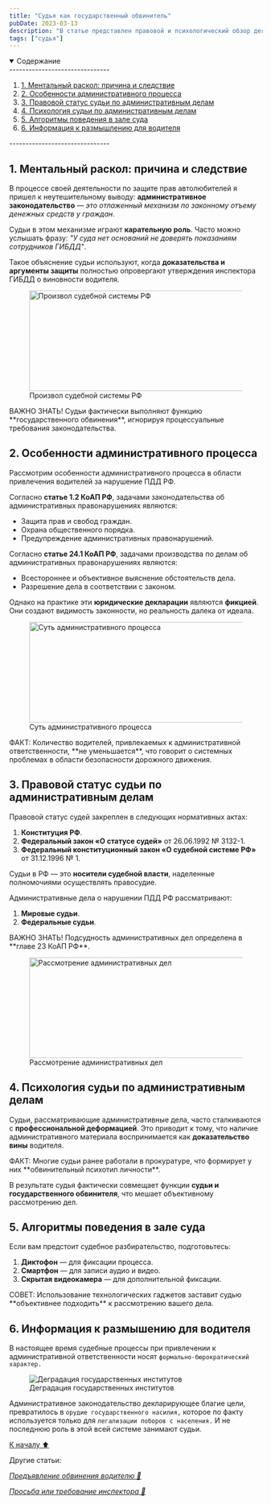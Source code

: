 ```yaml
---
title: "Судья как государственный обвинитель"
pubDate: 2023-03-13
description: "В статье представлен правовой и психологический обзор деятельности судей по делам об административных правонарушениях."
tags: ["судья"]
---
```


<details open>
  <summary>
    <span>Содержание</span>
  </summary>
  -------------------------------
  <ol>
    <li>
      <a href="#one">1. Ментальный раскол: причина и следствие</a>
    </li>
    <li>
      <a href="#two">2. Особенности административного процесса</a>
    </li>
    <li>
      <a href="#three">3. Правовой статус судьи по административным делам</a>
    </li>
    <li>
      <a href="#four">4. Психология судьи по административным делам</a>
    </li>
    <li>
      <a href="#five">5. Алгоритмы поведения в зале суда</a>
    </li>
    <li>
      <a href="#six">6. Информация к размышлению для водителя</a>
    </li>
  </ol>
  -------------------------------
</details>

<section id="one">

## 1. Ментальный раскол: причина и следствие

В процессе своей деятельности по защите прав автолюбителей я пришел к неутешительному выводу: **административное законодательство** — _это отлаженный механизм по законному отъему денежных средств у граждан_.

Судьи в этом механизме играют **карательную роль**. Часто можно услышать фразу: _"У суда нет оснований не доверять показаниям сотрудников ГИБДД"_.

Такое объяснение судьи используют, когда **доказательства и аргументы защиты** полностью опровергают утверждения инспектора ГИБДД о виновности водителя.

<figure>
  <img
    src="/images/sudya-gosudarstvennyj-obvinitel/sud_sys.jpg"
    alt="Произвол судебной системы РФ"
    width="768"
    height="200"
    loading="lazy"
  />
  <figcaption>Произвол судебной системы РФ</figcaption>
</figure>

<div class="zametka">
  <span class="italic">ВАЖНО ЗНАТЬ!</span> Судьи фактически выполняют функцию
  **государственного обвинения**, игнорируя процессуальные требования
  законодательства.
</div>

</section>

<section id="two">

## 2. Особенности административного процесса

Рассмотрим особенности административного процесса в области привлечения водителей за нарушение ПДД РФ.

Согласно **статье 1.2 КоАП РФ**, задачами законодательства об административных правонарушениях являются:

- Защита прав и свобод граждан.
- Охрана общественного порядка.
- Предупреждение административных правонарушений.

Согласно **статье 24.1 КоАП РФ**, задачами производства по делам об административных правонарушениях являются:

- Всестороннее и объективное выяснение обстоятельств дела.
- Разрешение дела в соответствии с законом.

Однако на практике эти **юридические декларации** являются **фикцией**. Они создают видимость законности, но реальность далека от идеала.

<figure>
  <img
    src="/images/sudya-gosudarstvennyj-obvinitel/sut_proc.jpg"
    alt="Суть административного процесса"
    width="768"
    height="200"
    loading="lazy"
  />
  <figcaption>Суть административного процесса</figcaption>
</figure>

<div class="zametka">
  <span class="italic">ФАКТ:</span> Количество водителей, привлекаемых к
  административной ответственности, **не уменьшается**, что говорит о системных
  проблемах в области безопасности дорожного движения.
</div>

</section>

<section id="three">

## **3. Правовой статус судьи по административным делам**

Правовой статус судей закреплен в следующих нормативных актах:

1. **Конституция РФ**.
2. **Федеральный закон «О статусе судей»** от 26.06.1992 № 3132-1.
3. **Федеральный конституционный закон «О судебной системе РФ»** от 31.12.1996 № 1.

Судьи в РФ — это **носители судебной власти**, наделенные полномочиями осуществлять правосудие.

Административные дела о нарушении ПДД РФ рассматривают:

1. **Мировые судьи**.
2. **Федеральные судьи**.

<div class="zametka">
  <span class="italic">ВАЖНО ЗНАТЬ!</span> Подсудность административных дел
  определена в **главе 23 КоАП РФ**.
</div>

<figure>
  <img
    src="/images/sudya-gosudarstvennyj-obvinitel/proc_besp.jpg"
    alt="Рассмотрение административных дел"
    width="768"
    height="200"
    loading="lazy"
  />
  <figcaption>Рассмотрение административных дел</figcaption>
</figure>

</section>

<section id="four">

## **4. Психология судьи по административным делам**

Судьи, рассматривающие административные дела, часто сталкиваются с **профессиональной деформацией**. Это приводит к тому, что наличие административного материала воспринимается как **доказательство вины** водителя.

<div class="zametka">
  <span class="italic">ФАКТ:</span> Многие судьи ранее работали в прокуратуре,
  что формирует у них **обвинительный психотип личности**.
</div>

В результате судья фактически совмещает функции **судьи и государственного обвинителя**, что мешает объективному рассмотрению дел.

</section>

<section id="five">

## 5. Алгоритмы поведения в зале суда

Если вам предстоит судебное разбирательство, подготовьтесь:

1. **Диктофон** — для фиксации процесса.
2. **Смартфон** — для записи аудио и видео.
3. **Скрытая видеокамера** — для дополнительной фиксации.

<div class="zametka">
  <span class="italic">СОВЕТ:</span> Использование технологических гаджетов
  заставит судью **объективнее подходить** к рассмотрению вашего дела.
</div>

</section>

<section id="six">

## 6. Информация к размышению для водителя

В настоящее время судебные процессы при привлечении к административной ответственности носят `формально-бюрократический характер.`

<figure>
  <img
    src="/images/sudya-gosudarstvennyj-obvinitel/deg_soc.jpg"
    alt="Деградация государственных институтов"
  />
  <figcaption>Деградация государственных институтов</figcaption>
</figure>

Административное законодательство декларирующее благие цели, превратилось в `орудие государственного насилия,` которое по факту используется только для `легализации поборов с населения.` И не последнюю роль в этой всей системе занимают судьи.

</section>

<a href="#title" class="ArrowTop">
  К началу ⬆️
</a>
<br />

<p class="articles">Другие статьи:</p>

<div class="articles-list">

_[Предъявление обвинения водителю 📖](preduyavlenie-obvineniya-voditelyu)_

_[Просьба или требование инспектора 📖](prosba-ili-trebovanie-inspektora)_

</div>
